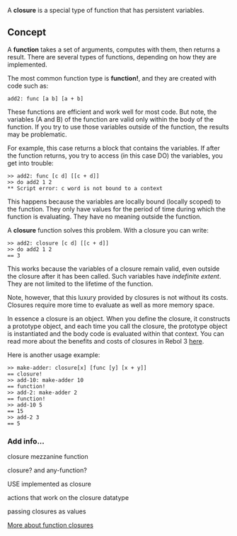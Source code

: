 A '''closure''' is a special type of function that has persistent variables.

==Concept==

A '''function''' takes a set of arguments, computes with them, then returns a result. There are several types of functions, depending on how they are implemented.

The most common function type is '''function!''', and they are created with code such as:

<pre>
add2: func [a b] [a + b]
</pre>

These functions are efficient and work well for most code. But note, the variables (A and B) of the function are valid only within the body of the function. If you try to use those variables outside of the function, the results may be problematic.

For example, this case returns a block that contains the variables. If after the function returns, you try to access (in this case DO) the variables, you get into trouble:

<pre>
>> add2: func [c d] [[c + d]]
>> do add2 1 2
** Script error: c word is not bound to a context
</pre>

This happens because the variables are locally bound (locally scoped) to the function. They only have values for the period of time during which the function is evaluating. They have no meaning outside the function.

A '''closure''' function solves this problem. With a closure you can write:

<pre>
>> add2: closure [c d] [[c + d]]
>> do add2 1 2
== 3
</pre>

This works because the variables of a closure remain valid, even outside the closure after it has been called. Such variables have ''indefinite extent''. They are not limited to the lifetime of the function.

Note, however, that this luxury provided by closures is not without its costs. Closures require more time to evaluate as well as more memory space.

In essence a closure is an object. When you define the closure, it constructs a prototype object, and each time you call the closure, the prototype object is instantiated and the body code is evaluated within that context. You can read more about the benefits and costs of closures in Rebol 3 [[R2_vs._R3_Contexts|here]].

Here is another usage example:

<pre>
>> make-adder: closure[x] [func [y] [x + y]]
== closure!
>> add-10: make-adder 10
== function!
>> add-2: make-adder 2
== function!
>> add-10 5
== 15
>> add-2 3
== 5
</pre>

===Add info...===

closure mezzanine function

closure? and any-function?

USE implemented as closure

actions that work on the closure datatype

passing closures as values

[http://en.wikipedia.org/wiki/Closure_(computer_science) More about function closures]
